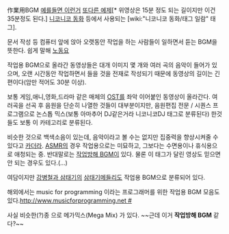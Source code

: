 作業用BGM
[http://tvple.com/53393 예를들면 이런거]
[http://tvple.com/77643 또다른 예제][* 위영상은 15분 정도 되는 길이지만 이건 35분정도 된다.]
[[니코니코 동화]] 등에서 사용되는 [wiki:"니코니코 동화/태그 일람" 태그].

문서 작성 등 컴퓨터 앞에 앉아 오랫동안 작업을 하는 사람들이 일하면서 듣는 BGM을 뜻한다. 쉽게 말해 [[노동요]]

작업용 BGM으로 올라간 동영상들은 대개 이미지 몇 개와 여러 곡의 음악이 들어가 있으며, 오랜 시간동안 작업하면서 들을 것을 전재로 작성되기 때문에 동영상의 길이는 긴 편이다(암만 적어도 30분 이상).

보통 게임,애니,영화,드라마 같은 매체의 [[OST]]를 좌악 이어붙인 동영상이 올라간다. 여러곡을 선곡 후 음원을 단순히 나열한 것들이 대부분이지만, 음원편집 전문 / 시퀀스 프로그램으로 논스톱 믹스(보통 아마추어 DJ같은거라 니코니코DJ 태그로 분류된다) 한것들도 보통 이 카테고리로 분류된다.

비슷한 것으로 백색소음이 있는데, 음악이라고 볼 수는 없지만 집중력을 향상시켜줄 수 있다고 [[카더라]]. [[ASMR]]의 경우 작업용으로는 미묘하고, 그보다는 수면용이나 휴식용으로 애청되는 중. 반대말로는 [[작업방해 BGM]]이 있다. 물론 이 태그가 달린 영상도 믿으면 안 되는 경우도 있다.(…)

여담이지만 [[강병철과 삼태기]]의 [[삼태기메들리]]도 작업용 BGM으로 분류되어 있다.

해외에서는 music for programming 이라는 프로그래머를 위한 작업용 BGM 모음도 있다.[[http://www.musicforprogramming.net #]]

사실 비슷한(?)종 으로 메가믹스(Mega Mix) 가 있다.
{{{#!html
<iframe width="420" height="315" src="http://www.youtube.com/embed/28pMtCmC6VQ?rel=0" frameborder="0" allowfullscreen></iframe>
}}}
~~근데 이거 '''작업방해 BGM''' 같다?~~
